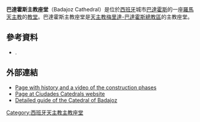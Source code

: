 '''巴達霍斯主教座堂'''（Badajoz Cathedral）是位於[[西班牙|西班牙]]城市[[巴達霍斯|巴達霍斯]]的一座[[羅馬天主教|羅馬天主教]]的[[教堂|教堂]]。巴達霍斯主教座堂是[[天主教梅里達-巴達霍斯總教區|天主教梅里達-巴達霍斯總教區]]的主教座堂。
==參考資料==
*{{citation|author=Pope John Paul II|authorlink=Pope John Paul II|title=Constitutiones Apostolicae - Emeritensis Augustana-Pacensis|quote=''Nova constituitur in Hispania Provincia ecclesiastica Emeritensis Augustana - Pacensis et Sedes ad Metropolitanae Ecclesiae statum attollitur''|publisher=[[Congregation_for_Bishops|Congregation for Bishops]]|journal=[[Acta_Apostolicae_Sedis|Acta Apostolicae Sedis]]|volume=86|location=Vatican|language=la|pages=936–937|url=http://www.vatican.va/archive/aas/documents/AAS%2086%20%5B1994%5D%20-%20ocr.pdf|date=28 July 1994|accessdate=2015-09-26|archive-date=2015-07-21|archive-url=https://web.archive.org/web/20150721142407/http://www.vatican.va/archive/aas/documents/AAS%2086%20%5B1994%5D%20-%20ocr.pdf|dead-url=no}}.
==外部連結==
{{commons category|Badajoz Cathedral}}
* [https://web.archive.org/web/20101223035013/http://www3.archimeridabadajoz.org/index.php?option=com_content&task=view&id=18&Itemid=51 Page with history and a video of the construction phases]
* [https://web.archive.org/web/20110725173431/http://www.ciudadescatedralicias.org/portal/catedral.php?Id_catedral=4 Page at Ciudades Catedrals website] {{es icon}}
* [http://www.badajozjoven.com/paginas/turismo/monumentos/mon4.asp Detailed guide of the Catedral of Badajoz] {{Wayback|url=http://www.badajozjoven.com/paginas/turismo/monumentos/mon4.asp |date=20120315000407 }} {{es icon}}
[[Category:西班牙天主教主教座堂|Category:西班牙天主教主教座堂]]
